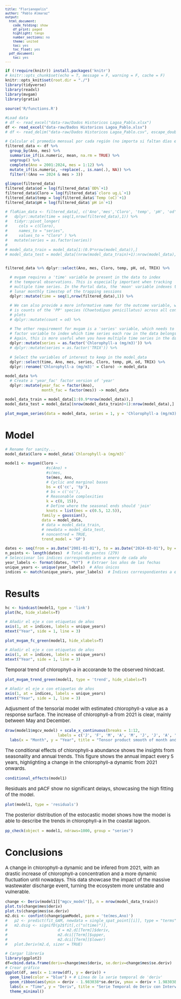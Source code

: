 ---
title: "Florianopolis"
author: "Pablo Almaraz"
output:
  html_document:
    code_folding: show
    df_print: paged
    highlight: tango
    number_sections: no
    theme: united
    toc: yes
    toc_float: yes
  pdf_document:
    toc: yes
---
<style type="text/css">

body, td {
   font-size: 15px;
}
code.r{
  font-size: 12px;
}
pre {
  font-size: 12px
}
</style>

```{r setup, include=FALSE}
if (!require(knitr)) install.packages('knitr')
# knitr::opts_chunk$set(echo = T, message = F, warning = F, cache = F)
knitr::opts_knit$set(root.dir = "./")
library(tidyverse)
library(readxl)
library(mvgam)
library(gratia)
```


```{r Load data, message=FALSE, warning=FALSE, include=FALSE}

source('R/functions.R')

#Load data
# df <- read_excel("data-raw/Dados Historicos Lagoa_Pablo.xlsx")
df <- read_excel("data-raw/Dados Historicos Lagoa_Pablo.xlsx")
# df <- read_delim("data-raw/Dados Historicos Lagoa_Pablo.csv", escape_double = FALSE, trim_ws = TRUE)

# Calcular el promedio mensual por cada región (no importa si faltan días en algunas regiones)
filtered_data <- df %>%
  group_by(Ano, mes) %>%
  summarise_if(is.numeric, mean, na.rm = TRUE) %>%
  ungroup() %>%
  complete(Ano = 2001:2024, mes = 1:12) %>%
  mutate_if(is.numeric, ~replace(., is.nan(.), NA)) %>%
  filter(!(Ano == 2024 & mes > 3))

glimpse(filtered_data)
filtered_data$od = log(filtered_data$`OD%`+1)
filtered_data$Cloro = log(filtered_data$`cloro ug.L`+1)
filtered_data$temp = log(filtered_data$`Temp (oC)`+1)
filtered_data$pH = log(filtered_data$`pH in`+1)

# floRian_data <- filtered_data[, c('Ano','mes','Cloro', 'temp', 'pH', 'od')] %>%
#   dplyr::mutate(time = seq(1,nrow(filtered_data),1)) %>%
#   tidyr::pivot_longer(
#     cols = c(Cloro),
#     names_to = "series",
#     values_to = "Cloro" ) %>%
#   mutate(series = as.factor(series))
#
# model_data_train = model_data[1:(0.9*nrow(model_data)),]
# model_data_test = model_data[(nrow(model_data_train)+1):nrow(model_data),]


filtered_data %>% dplyr::select(Ano, mes, Cloro, temp, pH, od, TRIX) %>%

  # mvgam requires a 'time' variable be present in the data to index
  # the temporal observations. This is especially important when tracking
  # multiple time series. In the Portal data, the 'moon' variable indexes the
  # lunar monthly timestep of the trapping sessions
  dplyr::mutate(time = seq(1,nrow(filtered_data),1)) %>%

  # We can also provide a more informative name for the outcome variable, which
  # is counts of the 'PP' species (Chaetodipus penicillatus) across all control
  # plots
  # dplyr::mutate(count = od) %>%

  # The other requirement for mvgam is a 'series' variable, which needs to be a
  # factor variable to index which time series each row in the data belongs to.
  # Again, this is more useful when you have multiple time series in the data
  dplyr::mutate(series = as.factor('Chlorophyll-a (mg/m3)')) %>%
  # dplyr::mutate(series = as.factor('TRIX')) %>%
  
  # Select the variables of interest to keep in the model_data
  dplyr::select(time, Ano, mes, series, Cloro, temp, pH, od, TRIX) %>% 
  dplyr::rename('Chlorophyll-a (mg/m3)' = Cloro) -> model_data

model_data %>%
  # Create a 'year_fac' factor version of 'year'
  dplyr::mutate(year_fac = factor(Ano),
                month_fac = factor(mes)) -> model_data

model_data_train = model_data[1:(0.9*nrow(model_data)),]
model_data_test = model_data[(nrow(model_data_train)+1):nrow(model_data),]

```


```{r echo=FALSE, message=FALSE, warning=FALSE}
plot_mvgam_series(data = model_data, series = 1, y = 'Chlorophyll-a (mg/m3)')
```

# Model


```{r message=FALSE, warning=FALSE, include=FALSE}

# Rename for sanity...
model_data$Cloro = model_data$`Chlorophyll-a (mg/m3)`

model1 <- mvgam(Cloro ~
                  #s(Ano) +
                  #s(mes,
                  te(mes, Ano,
                  # Cyclic and marginal bases
                  bs = c('cc', 'tp'),
                  # bs = c('cc'),
                  # Reasonable complexities
                  k = c(8, 15)),
                  # Define where the seasonal ends should 'join'
                  knots = list(mes = c(0.5, 12.5)),
                family = gaussian(),
                data = model_data,
                # data = model_data_train,
                # newdata = model_data_test,
                # noncentred = TRUE,
                trend_model = 'GP')

dates <- seq(from = as.Date("2001-01-01"), to = as.Date("2024-03-01"), by = "month")
n_points <- length(dates)  # Total de puntos (279)
# Seleccionar los índices correspondientes a enero de cada año
year_labels <- format(dates, "%Y")  # Extraer los años de las fechas
unique_years <- unique(year_labels)  # Años únicos
indices <- match(unique_years, year_labels)  # Índices correspondientes a enero de cada año

```

# Results

```{r echo=FALSE, message=FALSE, warning=FALSE}

hc <- hindcast(model1, type = 'link')
plot(hc, hide_xlabels=T)

# Añadir el eje x con etiquetas de años
axis(1, at = indices, labels = unique_years)
mtext("Year", side = 1, line = 3)

```

```{r echo=FALSE, message=FALSE, warning=FALSE}

plot_mvgam_fc_green(model1, hide_xlabels=T)

# Añadir el eje x con etiquetas de años
axis(1, at = indices, labels = unique_years)
mtext("Year", side = 1, line = 3)

```

Temporal trend of chlorophyll-a in accorande to the observed hindcast.

```{r echo=FALSE, message=FALSE, warning=FALSE}

plot_mvgam_trend_green(model1, type = 'trend', hide_xlabels=T)

# Añadir el eje x con etiquetas de años
axis(1, at = indices, labels = unique_years)
mtext("Year", side = 1, line = 3)

```

Adjusment of the tensorial model with estimated chlorophyll-a value as a response surface. The increase of chlorophyll-a from 2021 is clear, mainly between May and December.

```{r echo=FALSE, message=FALSE, warning=FALSE}
draw(model1$mgcv_model) + scale_x_continuous(breaks = 1:12,
                       labels = c('J', 'F', 'M', 'A', 'M', 'J', 'J', 'A', 'S', 'O', 'N', 'D')) + 
  labs(x = "Month", y = "Year", title = "Tensor product smooth of month and year") 
```

The conditional effects of chlorophyll-a abundance shows the insights from seasonality and annual trends. This figure shows the annual impact every 5 years, highlighting a change in the chlorophyll-a dynamic from 2021 onwards.

```{r echo=FALSE, message=FALSE, warning=FALSE}

conditional_effects(model1)

```

Residuals and pACF show no significant delays, showcasing the high fitting of the model.
```{r echo=FALSE, message=FALSE, warning=FALSE}

plot(model1, type = 'residuals')

```

The posterior distribution of the estocastic model shows how the model is able to describe the trends in chlorophyll-a in the coastal lagoon.

```{r echo=FALSE, message=FALSE, warning=FALSE}
pp_check(object = model1, ndraws=1000, group = "series")

```

# Conclusions

A change in chlorophyll-a dynamic and be infered from 2021, with an drastic increase of chlorophyll-a concentration and a more dynamic fluctuation until nowadays. This data showcase the impact of the massive wastewater discharge event, turning the ecosystem more unstable and vulnerable. 

```{r eval=FALSE, include=FALSE}
change <- Deriv(model1[["mgcv_model"]], n = nrow(model_data_train))
plot.ts(change$mes$deriv)
plot.ts(change$mes$se.deriv)
m2.dci <- confint(change$gamModel, parm = 'te(mes,Ano)')
#   p2 <- predict(fit_GAM, newdata = single_spat_point[[i]], type = "terms", se.fit = TRUE)
#   m2.dsig <- signifD(p2$fit[,c("s(time)")],
#                      d = m2.d[[Term]]$deriv,
#                      m2.dci[[Term]]$upper,
#                      m2.dci[[Term]]$lower)
#   plot.Deriv(m2.d, sizer = TRUE)

# Cargar librería
library(ggplot2)
df=cbind.data.frame(deriv=change$mes$deriv, se.deriv=change$mes$se.deriv)
# Crear gráfico
ggplot(df, aes(x = 1:nrow(df), y = deriv)) +
  geom_line(color = "blue") + # Línea de la serie temporal de 'deriv'
  geom_ribbon(aes(ymin = deriv - 1.983038*se.deriv, ymax = deriv + 1.983038*se.deriv), fill = "lightblue", alpha = 0.3) + # Área sombreada
  labs(x = "Time", y = "Deriv", title = "Serie Temporal de Deriv con Intervalo de Error") +
  theme_minimal()

```

